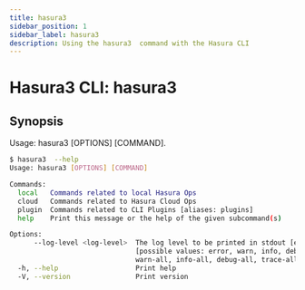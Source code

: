 ```yaml
---
title: hasura3 
sidebar_position: 1
sidebar_label: hasura3 
description: Using the hasura3  command with the Hasura CLI
---
```


# Hasura3 CLI: hasura3  

## Synopsis
Usage: hasura3 [OPTIONS] [COMMAND].

```bash
$ hasura3  --help
Usage: hasura3 [OPTIONS] [COMMAND]

Commands:
  local   Commands related to local Hasura Ops
  cloud   Commands related to Hasura Cloud Ops
  plugin  Commands related to CLI Plugins [aliases: plugins]
  help    Print this message or the help of the given subcommand(s)

Options:
      --log-level <log-level>  The log level to be printed in stdout [env: HASURA_CLI_LOG_LEVEL=]
                               [possible values: error, warn, info, debug, trace, error-all,
                               warn-all, info-all, debug-all, trace-all]
  -h, --help                   Print help
  -V, --version                Print version
```


